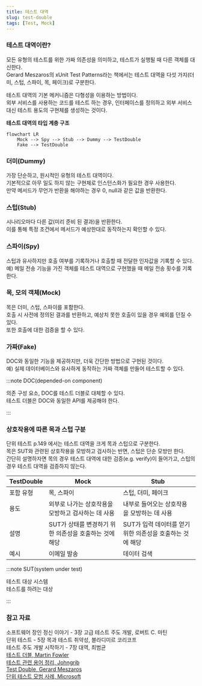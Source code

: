 ```yaml
---
title: 테스트 대역
slug: test-double
tags: [Test, Mock]
---
```


### 테스트 대역이란?

모든 유형의 테스트를 위한 가짜 의존성을 의미하고, 테스트가 실행될 때 다른 객체를 대신한다.  
Gerard Meszaros의 xUnit Test Patterns라는 책에서는 테스트 대역을 다섯 가지(더미, 스텁, 스파이, 목, 페이크)로 구분한다.

테스트 대역의 기본 메커니즘은 다형성을 이용하는 방법이다.  
외부 서비스를 사용하는 코드를 테스트 하는 경우, 인터페이스를 정의하고 외부 서비스 대신 테스트 용도의 구현체를 생성하는 것이다.

**테스트 대역의 타입 계층 구조**

```mermaid
flowchart LR
    Mock --> Spy --> Stub --> Dummy --> TestDouble
    Fake --> TestDouble
```

### 더미(Dummy)

가장 단순하고, 원시적인 유형의 테스트 대역이다.  
기본적으로 아무 일도 하지 않는 구현체로 인스턴스화가 필요한 경우 사용한다.  
만약 메서드가 무언가 반환을 해야하는 경우 0, null과 같은 값을 반환한다.  

### 스텁(Stub)

시나리오마다 다른 값(미리 준비 된 결과)을 반환한다.  
이를 통해 특정 조건에서 메서드가 예상한대로 동작하는지 확인할 수 있다.  

### 스파이(Spy)

스텁과 유사하지만 호출 여부를 기록하거나 호출할 때 전달한 인자값을 기록할 수 있다.  
예) 메일 전송 기능을 가진 객체를 테스트 대역으로 구현했을 때 메일 전송 횟수를 기록한다.  

### 목, 모의 객체(Mock)

목은 더미, 스텁, 스파이를 포함한다.  
호출 시 사전에 정의된 결과를 반환하고, 예상치 못한 호출이 있을 경우 예외를 던질 수 있다.  
또한 호출에 대한 검증을 할 수 있다.  

### 가짜(Fake)

DOC와 동일한 기능을 제공하지만, 더욱 간단한 방법으로 구현된 것이다.  
예) 실제 데이터베이스와 유사하게 동작하는 가짜 객체를 만들어 테스트할 수 있다.  

:::note DOC(depended-on component)

의존 구성 요소, DOC를 테스트 더블로 대체할 수 있다.  
테스트 더블은 DOC와 동일한 API를 제공해야 한다.  

:::

### 상호작용에 따른 목과 스텁 구분

단위 테스트 p.149 에서는 테스트 대역을 크게 목과 스텁으로 구분한다.  
목은 SUT와 관련된 상호작용을 모방하고 검사하는 반면, 스텁은 단순 모방만 한다.  
간단히 설명하자면 목의 경우 테스트 대역에 대한 검증(e.g. verify)이 들어가고, 스텁의 경우 테스트 대역을 검증하지 않는다.  

| TestDouble | Mock | Stub |
| --- | --- | --- |
| 포함 유형 | 목, 스파이 | 스텁, 더미, 페이크 |
| 용도 | 외부로 나가는 상호작용을 모방하고 검사하는 데 사용 | 내부로 들어오는 상호작용을 모방하는 데 사용 |
| 설명 | SUT가 상태를 변경하기 위한 의존성을 호출하는 것에 해당 | SUT가 입력 데이터를 얻기 위한 의존성을 호출하는 것에 해당
| 예시 | 이메일 발송 | 데이터 검색 |

:::note SUT(system under test)

테스트 대상 시스템   
테스트를 하려는 대상

:::

### 참고 자료

소프트웨어 장인 정신 이야기 - 3장 고급 테스트 주도 개발, 로버트 C. 마틴  
단위 테스트 - 5장 목과 테스트 취약성, 블라디미르 코리코프  
테스트 주도 개발 시작하기 - 7장 대역, 최범균  
[테스트 더블, Martin Fowler](https://www.martinfowler.com/bliki/TestDouble.html)  
[테스트 관련 용어 정리, Johngrib](https://johngrib.github.io/wiki/test-terms/)  
[Test Double, Gerard Meszaros](http://xunitpatterns.com/Test%20Double.html)  
[단위 테스트 모범 사례, Microsoft](https://learn.microsoft.com/ko-kr/dotnet/core/testing/unit-testing-best-practices)  
